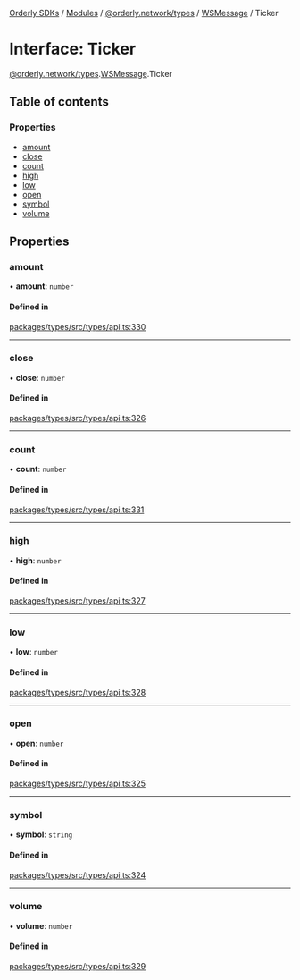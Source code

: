 [Orderly SDKs](/sdks/tech-doc/README) / [Modules](/sdks/tech-doc/modules) / [@orderly.network/types](/sdks/tech-doc/modules/orderly_network_types) / [WSMessage](/sdks/tech-doc/modules/orderly_network_types.WSMessage) / Ticker

# Interface: Ticker

[@orderly.network/types](/sdks/tech-doc/modules/orderly_network_types).[WSMessage](/sdks/tech-doc/modules/orderly_network_types.WSMessage).Ticker

## Table of contents

### Properties

- [amount](/sdks/tech-doc/interfaces/orderly_network_types.WSMessage.Ticker#amount)
- [close](/sdks/tech-doc/interfaces/orderly_network_types.WSMessage.Ticker#close)
- [count](/sdks/tech-doc/interfaces/orderly_network_types.WSMessage.Ticker#count)
- [high](/sdks/tech-doc/interfaces/orderly_network_types.WSMessage.Ticker#high)
- [low](/sdks/tech-doc/interfaces/orderly_network_types.WSMessage.Ticker#low)
- [open](/sdks/tech-doc/interfaces/orderly_network_types.WSMessage.Ticker#open)
- [symbol](/sdks/tech-doc/interfaces/orderly_network_types.WSMessage.Ticker#symbol)
- [volume](/sdks/tech-doc/interfaces/orderly_network_types.WSMessage.Ticker#volume)

## Properties

### amount

• **amount**: `number`

#### Defined in

[packages/types/src/types/api.ts:330](https://github.com/OrderlyNetwork/js-sdk/blob/91fd031/packages/types/src/types/api.ts#L330)

___

### close

• **close**: `number`

#### Defined in

[packages/types/src/types/api.ts:326](https://github.com/OrderlyNetwork/js-sdk/blob/91fd031/packages/types/src/types/api.ts#L326)

___

### count

• **count**: `number`

#### Defined in

[packages/types/src/types/api.ts:331](https://github.com/OrderlyNetwork/js-sdk/blob/91fd031/packages/types/src/types/api.ts#L331)

___

### high

• **high**: `number`

#### Defined in

[packages/types/src/types/api.ts:327](https://github.com/OrderlyNetwork/js-sdk/blob/91fd031/packages/types/src/types/api.ts#L327)

___

### low

• **low**: `number`

#### Defined in

[packages/types/src/types/api.ts:328](https://github.com/OrderlyNetwork/js-sdk/blob/91fd031/packages/types/src/types/api.ts#L328)

___

### open

• **open**: `number`

#### Defined in

[packages/types/src/types/api.ts:325](https://github.com/OrderlyNetwork/js-sdk/blob/91fd031/packages/types/src/types/api.ts#L325)

___

### symbol

• **symbol**: `string`

#### Defined in

[packages/types/src/types/api.ts:324](https://github.com/OrderlyNetwork/js-sdk/blob/91fd031/packages/types/src/types/api.ts#L324)

___

### volume

• **volume**: `number`

#### Defined in

[packages/types/src/types/api.ts:329](https://github.com/OrderlyNetwork/js-sdk/blob/91fd031/packages/types/src/types/api.ts#L329)
